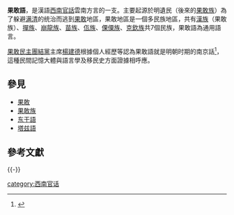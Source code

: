 
{{Infobox language
| name        = 果敢话
| nativename  = 
| states      = [[果敢|果敢]]
| region      = [[果敢|果敢]]
| speakers    = 约20多万
| rank        = 
| familycolor = 漢藏語系
| fam1        = [[漢藏語系|漢藏語系]]
| fam2        = [[漢語|漢語]]
| fam3        = [[官話|官話]]
| fam4        = [[西南官话|西南官话]]
| fam5        = [[云南片|云南片]]
| fam6        = [[滇西小片|滇西小片]]
| map         = 
| agency      = 
| iso1        = zh (汉语)
| iso2b       = chi (汉语)
| iso2t       = zho (汉语)
| iso3        = cmn
| iso3comment = (官话)
| iso6        = -
<!-- 未知參數 | iso6text    = (西南官话) -->
}}
'''果敢語'''，是漢語[[西南官話|西南官話]]雲南方言的一支。主要起源於明遺民（後來的[[果敢族|果敢族]]）為了躲避[[满清|满清]]的统治而逃到[[果敢|果敢]]地區，果敢地區是一個多民族地區，共有[[漢族|漢族]]（果敢族）、[[撣族|撣族]]、[[崩龍族|崩龍族]]、[[苗族|苗族]]、[[佤族|佤族]]、[[傈僳族|傈僳族]]、[[克欽族|克欽族]]共7個民族，果敢語為通用語言。

[[果敢民主团结党|果敢民主團結黨]]主席[[楊建德（果敢）|楊建德]]根據個人經歷等認為果敢語就是明朝时期的南京話<ref>{{Cite web|title=國與族：大緬甸主義下果敢人的身份焦慮|url=https://theinitium.com/article/201700620-international-MyanmarChineseEthnics/|accessdate=2020-11-07|author=|date=|format=|work=theinitium.com|publisher=|language=|quote=「果敢語說的雲南話，就是明朝南京的官話。數年前我到中國南京，發現當地土話和果敢人的腔調很接近，而我也聽得懂他們說的話。」果敢民主團結黨主席楊建德說。|archive-date=2021-06-28|archive-url=https://web.archive.org/web/20210628183717/https://theinitium.com/article/201700620-international-MyanmarChineseEthnics/|dead-url=no}}</ref>，這種民間記憶大體與語言學及移民史方面證據相呼應。{{R|:0}}

== 參見 ==
*[[果敢|果敢]]
*[[果敢族|果敢族]]
*[[东干語|东干語]]
*[[塔兹語|塔兹語]]

== 參考文獻 ==
{{reflist|refs
<ref name=":0">{{cite journal|author=曾曉渝|title=《雲南官話的來源及歷史層次》|date=2017|publisher=中古語文|url=http://www.cssn.cn/yyx/yyx_fy/201707/W020170712370094652788.pdf|access-date=2020-12-02|archive-date=2020-11-07|archive-url=https://web.archive.org/web/20201107002653/http://www.cssn.cn/yyx/yyx_fy/201707/W020170712370094652788.pdf|dead-url=no}}</ref>
}}
{{-}}
{{官話|state=collapsed}}

[[category:西南官话|category:西南官话]]